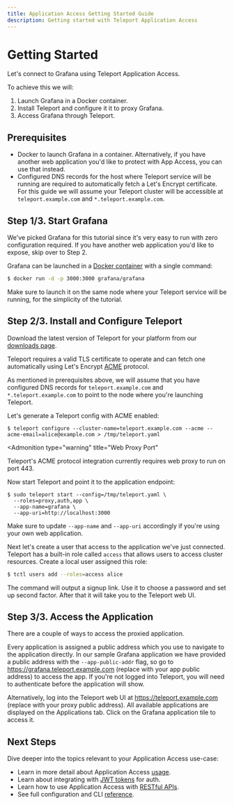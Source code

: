```yaml
---
title: Application Access Getting Started Guide
description: Getting started with Teleport Application Access
---
```


# Getting Started

Let's connect to Grafana using Teleport Application Access.

To achieve this we will:

1. Launch Grafana in a Docker container.
2. Install Teleport and configure it it to proxy Grafana.
3. Access Grafana through Teleport.

## Prerequisites

* Docker to launch Grafana in a container. Alternatively, if you have another
  web application you'd like to protect with App Access, you can use that instead.
* Configured DNS records for the host where Teleport service will be running
  are required to automatically fetch a Let's Encrypt certificate. For this
  guide we will assume your Teleport cluster will be accessible at `teleport.example.com`
  and `*.teleport.example.com`.

## Step 1/3. Start Grafana

We've picked Grafana for this tutorial since it's very easy to run with zero
configuration required. If you have another web application you'd like to
expose, skip over to Step 2.

Grafana can be launched in a [Docker container](https://grafana.com/docs/grafana/latest/installation/docker/)
with a single command:

```sh
$ docker run -d -p 3000:3000 grafana/grafana
```

Make sure to launch it on the same node where your Teleport service will be
running, for the simplicity of the tutorial.

## Step 2/3. Install and Configure Teleport

Download the latest version of Teleport for your platform from our
[downloads page](https://goteleport.com/teleport/download).

Teleport requires a valid TLS certificate to operate and can fetch one automatically
using Let's Encrypt [ACME](https://letsencrypt.org/how-it-works/) protocol.

As mentioned in prerequisites above, we will assume that you have configured DNS
records for `teleport.example.com` and `*.teleport.example.com` to point to the
node where you're launching Teleport.

Let's generate a Teleport config with ACME enabled:

```shell
$ teleport configure --cluster-name=teleport.example.com --acme --acme-email=alice@example.com > /tmp/teleport.yaml
```

<Admonition
  type="warning"
  title="Web Proxy Port"
>
  Teleport's ACME protocol integration currently requires web proxy to run on
  port 443.
</Admonition>

Now start Teleport and point it to the application endpoint:

```shell
$ sudo teleport start --config=/tmp/teleport.yaml \
  --roles=proxy,auth,app \
  --app-name=grafana \
  --app-uri=http://localhost:3000
```

Make sure to update `--app-name` and `--app-uri` accordingly if you're using
your own web application.

Next let's create a user that access to the application we've just connected.
Teleport has a built-in role called `access` that allows users to access cluster
resources. Create a local user assigned this role:

```sh
$ tctl users add --roles=access alice
```

The command will output a signup link. Use it to choose a password and set up
second factor. After that it will take you to the Teleport web UI.

## Step 3/3. Access the Application

There are a couple of ways to access the proxied application.

Every application is assigned a public address which you use to navigate to
the application directly. In our sample Grafana application we have provided a public address with
the `--app-public-addr` flag, so go to https://grafana.teleport.example.com
(replace with your app public address) to access the app. If you're not logged into Teleport,
you will need to authenticate before the application will show.

Alternatively, log into the Teleport web UI at https://teleport.example.com
(replace with your proxy public address). All available applications are
displayed on the Applications tab. Click on the Grafana application tile
to access it.

## Next Steps

Dive deeper into the topics relevant to your Application Access use-case:

* Learn in more detail about Application Access [usage](./guides/usage.mdx).
* Learn about integrating with [JWT tokens](./guides/jwt.mdx) for auth.
* Learn how to use Application Access with [RESTful APIs](./guides/api-access.mdx).
* See full configuration and CLI [reference](./reference.mdx).
